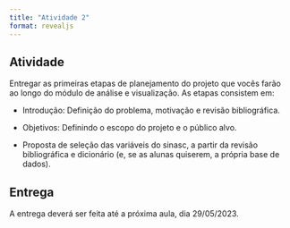 ```yaml
---
title: "Atividade 2"
format: revealjs
---
```


## Atividade

Entregar as primeiras etapas de planejamento do projeto que vocês farão ao longo do módulo de análise e visualização. As etapas consistem em:

-   Introdução: Definição do problema, motivação e revisão bibliográfica.

-   Objetivos: Definindo o escopo do projeto e o público alvo.

-   Proposta de seleção das variáveis do sinasc, a partir da revisão bibliográfica e dicionário (e, se as alunas quiserem, a própria base de dados).

## **Entrega**

A entrega deverá ser feita até a próxima aula, dia 29/05/2023.
